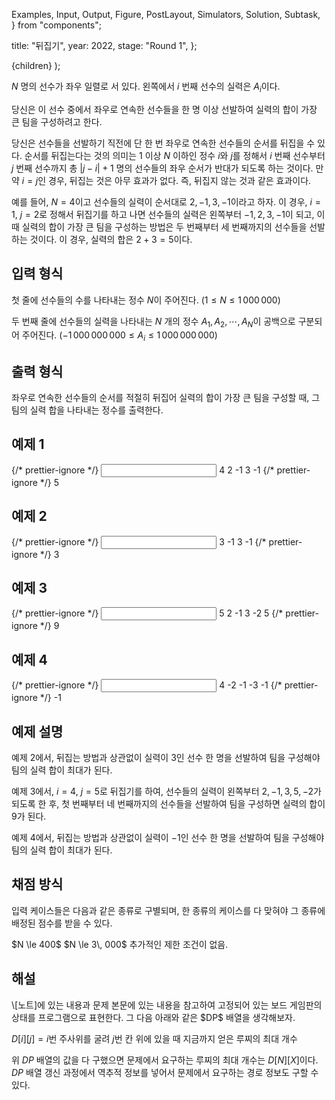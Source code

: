   Examples,
  Input,
  Output,
  Figure,
  PostLayout,
  Simulators,
  Solution,
  Subtask,
} from "components";

  title: "뒤집기",
  year: 2022,
  stage: "Round 1",
};

  <PostLayout meta={meta}>{children}</PostLayout>
);

$N$ 명의 선수가 좌우 일렬로 서 있다.
왼쪽에서 $i$ 번째 선수의 실력은 $A_i$이다.

당신은 이 선수 중에서 좌우로 연속한 선수들을
한 명 이상 선발하여 실력의 합이 가장 큰 팀을 구성하려고 한다. 

당신은 선수들을 선발하기 직전에 단 한 번 좌우로 연속한 선수들의
순서를 뒤집을 수 있다.
순서를 뒤집는다는 것의 의미는 $1$ 이상 $N$ 이하인 정수 $i$와 $j$를 정해서
$i$ 번째 선수부터 $j$ 번째 선수까지
총 $|j-i|+1$ 명의 선수들의 좌우 순서가 반대가
되도록 하는 것이다. 만약 $i = j$인 경우, 뒤집는 것은 아무
효과가 없다. 즉, 뒤집지 않는 것과 같은 효과이다.

예를 들어, $N = 4$이고 선수들의 실력이
순서대로 $2, -1, 3, -1$이라고 하자.
이 경우, $i = 1$, $j = 2$로 정해서 뒤집기를 하고 나면
선수들의 실력은 왼쪽부터 $-1, 2, 3, -1$이 되고,
이때 실력의 합이 가장 큰 팀을 구성하는 방법은
두 번째부터 세 번째까지의 선수들을 선발하는 것이다.
이 경우, 실력의 합은 $2 + 3 = 5$이다.


## 입력 형식

첫 줄에 선수들의 수를 나타내는 정수 $N$이 주어진다.
($1 \le N \le 1\,000\,000$)

두 번째 줄에 선수들의 실력을 나타내는 $N$ 개의 정수 $A_1, A_2, \cdots, A_N$이 공백으로 구분되어
주어진다.
($-1\,000\,000\,000 \le A_i \le 1\,000\,000\,000$)

## 출력 형식

좌우로 연속한 선수들의 순서를 적절히 뒤집어 실력의 합이 가장 큰 팀을 구성할 때,
그 팀의 실력 합을 나타내는 정수를 출력한다.

## 예제 1

<Examples>
  {/* prettier-ignore */}
  <Input>
4
2 -1 3 -1
  </Input>
  {/* prettier-ignore */}
  <Output>
5
  </Output>
</Examples>

## 예제 2

<Examples>
  {/* prettier-ignore */}
  <Input>
3
-1 3 -1
  </Input>
  {/* prettier-ignore */}
  <Output>
3
  </Output>
</Examples>

## 예제 3

<Examples>
  {/* prettier-ignore */}
  <Input>
5
2 -1 3 -2 5
  </Input>
  {/* prettier-ignore */}
  <Output>
9
  </Output>
</Examples>

## 예제 4

<Examples>
  {/* prettier-ignore */}
  <Input>
4
-2 -1 -3 -1
  </Input>
  {/* prettier-ignore */}
  <Output>
-1
  </Output>
</Examples>

## 예제 설명

예제 2에서, 뒤집는 방법과 상관없이 실력이 $3$인 선수 한 명을
선발하여 팀을 구성해야 팀의 실력 합이 최대가 된다.

예제 3에서, $i = 4$, $j = 5$로 뒤집기를 하여,
선수들의 실력이 왼쪽부터 $2, -1, 3, 5, -2$가 되도록 한 후,
첫 번째부터 네 번째까지의 선수들을 선발하여 팀을 구성하면
실력의 합이 $9$가 된다.

예제 4에서, 뒤집는 방법과 상관없이 실력이 $-1$인 선수 한 명을
선발하여 팀을 구성해야 팀의 실력 합이 최대가 된다.

## 채점 방식

입력 케이스들은 다음과 같은 종류로 구별되며, 한 종류의 케이스를 다 맞혀야 그 종류에 배정된 점수를 받을 수 있다.

<Subtask index={1} score={29}>
  $N \le 400$
</Subtask>
<Subtask index={2} score={23}>
  $N \le 3\, 000$
</Subtask>
<Subtask index={3} score={48}>
  추가적인 제한 조건이 없음.
</Subtask>

## 해설

<Solution>
\[노트]에 있는 내용과 문제 본문에 있는 내용을 참고하여 고정되어 있는 보드 게임판의 상태를 프로그램으로 표현한다. 
그 다음 아래와 같은 $DP$ 배열을 생각해보자.

$D[i][j] = i$번 주사위를 굴려 $j$번 칸 위에 있을 때 지금까지 얻은 루찌의 최대 개수

위 $DP$ 배열의 값을 다 구했으면 문제에서 요구하는 루찌의 최대 개수는 $D[N][X]$이다. 
$DP$ 배열 갱신 과정에서 역추적 정보를 넣어서 문제에서 요구하는 경로 정보도 구할 수 있다.
</Solution>
